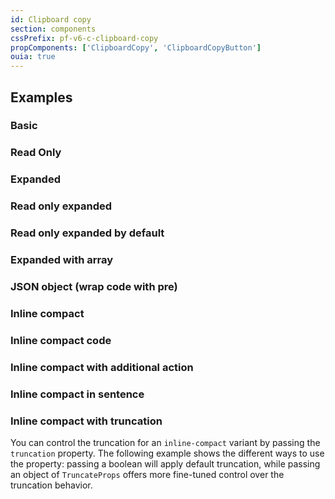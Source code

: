 ```yaml
---
id: Clipboard copy
section: components
cssPrefix: pf-v6-c-clipboard-copy
propComponents: ['ClipboardCopy', 'ClipboardCopyButton']
ouia: true
---
```



## Examples

### Basic



<LiveExample src={ClipboardCopyBasic} />

### Read Only



<LiveExample src={ClipboardCopyReadOnly} />

### Expanded



<LiveExample src={ClipboardCopyExpanded} />

### Read only expanded



<LiveExample src={ClipboardCopyReadOnlyExpanded} />

### Read only expanded by default



<LiveExample src={ClipboardCopyReadOnlyExpandedByDefault} />

### Expanded with array



<LiveExample src={ClipboardCopyExpandedWithArray} />

### JSON object (wrap code with pre)



<LiveExample src={ClipboardCopyJSONObject} />

### Inline compact



<LiveExample src={ClipboardCopyInlineCompact} />

### Inline compact code



<LiveExample src={ClipboardCopyInlineCompactCode} />

### Inline compact with additional action



<LiveExample src={ClipboardCopyInlineCompactWithAdditionalAction} />

### Inline compact in sentence



<LiveExample src={ClipboardCopyInlineCompactInSentence} />

### Inline compact with truncation

You can control the truncation for an `inline-compact` variant by passing the `truncation` property. The following example shows the different ways to use the property: passing a boolean will apply default truncation, while passing an object of `TruncateProps` offers more fine-tuned control over the truncation behavior.



<LiveExample src={ClipboardCopyInlineCompactTruncation} />
